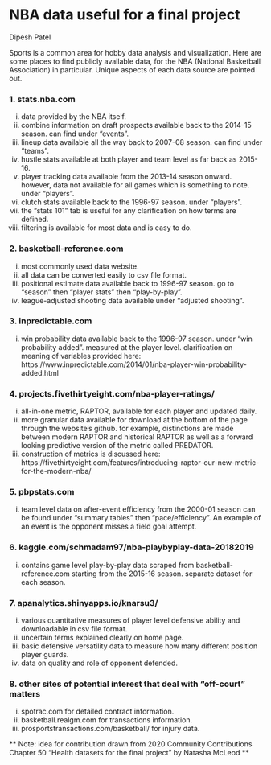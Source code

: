 # NBA data useful for a final project

Dipesh Patel

Sports is a common area for hobby data analysis and visualization. Here are some places to find publicly available data, for the NBA (National Basketball Association) in particular. Unique aspects of each data source are pointed out.

### 1. stats.nba.com

i. data provided by the NBA itself.
ii. combine information on draft prospects available back to the 2014-15 season. can find under "events".
iii. lineup data available all the way back to 2007-08 season. can find under "teams".
iv. hustle stats available at both player and team level as far back as 2015-16.
v. player tracking data available from the 2013-14 season onward. however, data not available for all games which is something to note. under "players".
vi. clutch stats available back to the 1996-97 season. under "players".
vii. the "stats 101" tab is useful for any clarification on how terms are defined.
viii. filtering is available for most data and is easy to do.

### 2. basketball-reference.com

i. most commonly used data website.
ii. all data can be converted easily to csv file format.
iii. positional estimate data available back to 1996-97 season. go to "season" then "player stats" then "play-by-play".
iv. league-adjusted shooting data available under "adjusted shooting".

### 3. inpredictable.com

i. win probability data available back to the 1996-97 season. under "win probability added". measured at the player level. clarification on meaning of variables provided here: https://www.inpredictable.com/2014/01/nba-player-win-probability-added.html

### 4. projects.fivethirtyeight.com/nba-player-ratings/

i. all-in-one metric, RAPTOR, available for each player and updated daily.
ii. more granular data available for download at the bottom of the page through the website's github. for example, distinctions are made between modern RAPTOR and historical RAPTOR as well as a forward looking predictive version of the metric called PREDATOR.
iii. construction of metrics is discussed here: https://fivethirtyeight.com/features/introducing-raptor-our-new-metric-for-the-modern-nba/

### 5. pbpstats.com

i. team level data on after-event efficiency from the 2000-01 season can be found under "summary tables" then "pace/efficiency". An example of an event is the opponent misses a field goal attempt.

### 6. kaggle.com/schmadam97/nba-playbyplay-data-20182019

i. contains game level play-by-play data scraped from basketball-reference.com starting from the 2015-16 season. separate dataset for each season.

### 7. apanalytics.shinyapps.io/knarsu3/

i. various quantitative measures of player level defensive ability and downloadable in csv file format.
ii. uncertain terms explained clearly on home page.
iii. basic defensive versatility data to measure how many different position player guards.
iv. data on quality and role of opponent defended.

### 8. other sites of potential interest that deal with "off-court" matters

i. spotrac.com for detailed contract information.
ii. basketball.realgm.com for transactions information.
iii. prosportstransactions.com/basketball/ for injury data.
  
** Note: idea for contribution drawn from 2020 Community Contributions Chapter 50 "Health datasets for the final project" by Natasha McLeod **